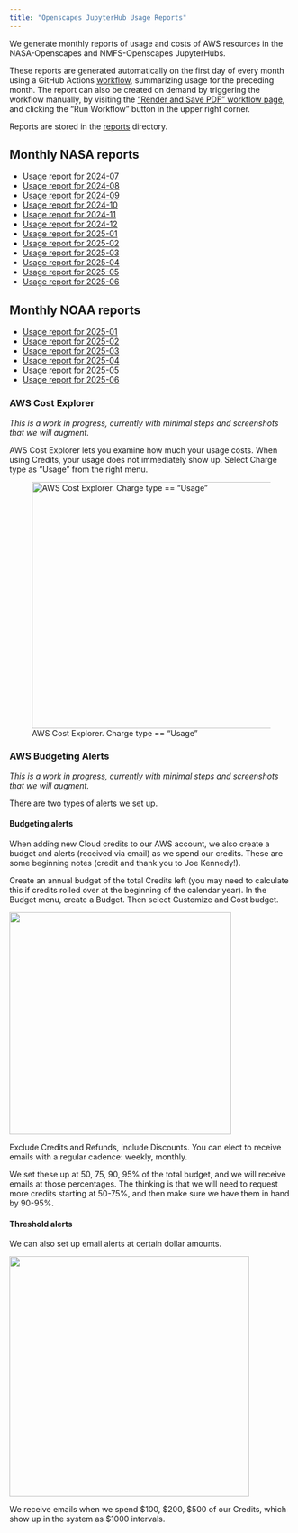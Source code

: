 ```yaml
---
title: "Openscapes JupyterHub Usage Reports"
---
```


We generate monthly reports of usage and costs of AWS resources in the 
NASA-Openscapes and NMFS-Openscapes JupyterHubs.

These reports are generated automatically on the first day of every month using a 
GitHub Actions [workflow](https://github.com/Openscapes/openscapes.cloud/blob/main/.github/workflows/create-usage-report.yml), summarizing 
usage for the preceding month. The report can also be created on demand by 
triggering the workflow manually, by visiting the 
["Render and Save PDF" workflow page](https://github.com/openscapes/openscapes.cloud/actions/workflows/create-usage-report.yml), 
and clicking the "Run Workflow" button in the upper right corner.

Reports are stored in the [reports](_hub-usage-reporting/reports/) directory.

## Monthly NASA reports

- [Usage report for 2024-07](_hub-usage-reporting/reports/aws-usage-report_2024-07.pdf)
- [Usage report for 2024-08](_hub-usage-reporting/reports/aws-usage-report_2024-08.pdf)
- [Usage report for 2024-09](_hub-usage-reporting/reports/aws-usage-report_2024-09.pdf)
- [Usage report for 2024-10](_hub-usage-reporting/reports/aws-usage-report_2024-10.pdf)
- [Usage report for 2024-11](_hub-usage-reporting/reports/aws-usage-report_2024-11.pdf)
- [Usage report for 2024-12](_hub-usage-reporting/reports/aws-usage-report_2024-12.pdf)
- [Usage report for 2025-01](_hub-usage-reporting/reports/aws-usage-report-nasa_2025-01.pdf)
- [Usage report for 2025-02](_hub-usage-reporting/reports/aws-usage-report-nasa_2025-02.pdf)
- [Usage report for 2025-03](_hub-usage-reporting/reports/aws-usage-report-nasa_2025-03.pdf)
- [Usage report for 2025-04](_hub-usage-reporting/reports/aws-usage-report-nasa_2025-04.pdf)
- [Usage report for 2025-05](_hub-usage-reporting/reports/aws-usage-report-nasa_2025-05.pdf)
- [Usage report for 2025-06](_hub-usage-reporting/reports/aws-usage-report-nasa_2025-06.pdf)
<!-- last-nasa-report -->

## Monthly NOAA reports

- [Usage report for 2025-01](_hub-usage-reporting/reports/aws-usage-report-noaa_2025-01.pdf)
- [Usage report for 2025-02](_hub-usage-reporting/reports/aws-usage-report-noaa_2025-02.pdf)
- [Usage report for 2025-03](_hub-usage-reporting/reports/aws-usage-report-noaa_2025-03.pdf)
- [Usage report for 2025-04](_hub-usage-reporting/reports/aws-usage-report-noaa_2025-04.pdf)
- [Usage report for 2025-05](_hub-usage-reporting/reports/aws-usage-report-noaa_2025-05.pdf)
- [Usage report for 2025-06](_hub-usage-reporting/reports/aws-usage-report-noaa_2025-06.pdf)
<!-- last-noaa-report -->

### AWS Cost Explorer

*This is a work in progress, currently with minimal steps and screenshots that we will augment.*

AWS Cost Explorer lets you examine how much your usage costs. When using Credits, your usage does not immediately show up. Select Charge type as "Usage" from the right menu.

![AWS Cost Explorer. Charge type == "Usage"](images/cost-explorer-usage.png){fig-align="center" width="437"}

### AWS Budgeting Alerts

*This is a work in progress, currently with minimal steps and screenshots that we will augment.*

There are two types of alerts we set up.

#### Budgeting alerts

When adding new Cloud credits to our AWS account, we also create a budget and alerts (received via email) as we spend our credits. These are some beginning notes (credit and thank you to Joe Kennedy!).

Create an annual budget of the total Credits left (you may need to calculate this if credits rolled over at the beginning of the calendar year). In the Budget menu, create a Budget. Then select Customize and Cost budget.

![](images/choose-budget-type.png){fig-align="center" width="394"}

Exclude Credits and Refunds, include Discounts. You can elect to receive emails with a regular cadence: weekly, monthly.

We set these up at 50, 75, 90, 95% of the total budget, and we will receive emails at those percentages. The thinking is that we will need to request more credits starting at 50-75%, and then make sure we have them in hand by 90-95%.

#### Threshold alerts

We can also set up email alerts at certain dollar amounts.

![](images/budget-threshold-alerts.png){fig-align="center" width="426"}

We receive emails when we spend \$100, \$200, \$500 of our Credits, which show up in the system as \$1000 intervals.
